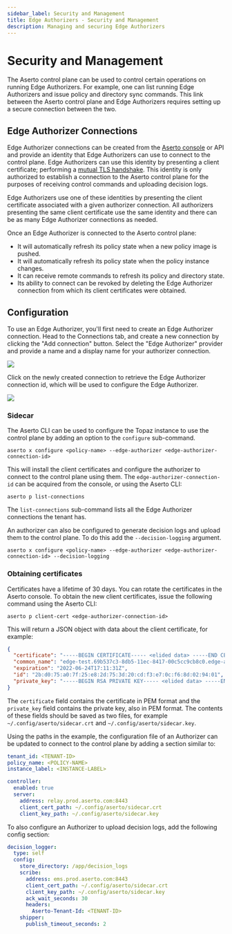 ```yaml
---
sidebar_label: Security and Management
title: Edge Authorizers - Security and Management
description: Managing and securing Edge Authorizers
---
```

# Security and Management

The Aserto control plane can be used to control certain operations on running Edge Authorizers. For example, one can
list running Edge Authorizers and issue policy and directory sync commands. This link between the Aserto control plane
and Edge Authorizers requires setting up a secure connection between the two.

## Edge Authorizer Connections

Edge Authorizer connections can be created from the [Aserto console](/docs/aserto-console/connections/setup-edge) or API
and provide an identity that Edge Authorizers can use to connect to the control plane. Edge Authorizers can use this
identity by presenting a client certificate; performing a [mutual TLS
handshake](https://en.wikipedia.org/wiki/Mutual_authentication). This identity is only authorized to establish a
connection to the Aserto control plane for the purposes of receiving control commands and uploading decision logs.

Edge Authorizers use one of these identities by presenting the client certificate associated with a given authorizer
connection. All authorizers presenting the same client certificate use the same identity and there can be as many
Edge Authorizer connections as needed.

Once an Edge Authorizer is connected to the Aserto control plane:
- It will automatically refresh its policy state when a new policy image is pushed.
- It will automatically refresh its policy state when the policy instance changes.
- It can receive remote commands to refresh its policy and directory state.
- Its ability to connect can be revoked by deleting the Edge Authorizer connection from which its client certificates
  were obtained.

## Configuration

To use an Edge Authorizer, you'll first need to create an Edge Authorizer connection. Head to the Connections tab, and
create a new connection by clicking the "Add connection" button. Select the "Edge Authorizer" provider and provide a
name and a display name for your authorizer connection.

<img src="/edge-authorizer-connection.png" />

Click on the newly created connection to retrieve the Edge Authorizer connection id, which will be used to configure the Edge Authorizer.

<img src="/edge-authorizer-connection-entry.png" />

### Sidecar

The Aserto CLI can be used to configure the Topaz instance to use the control plane by adding an option to the `configure` sub-command.

```
aserto x configure <policy-name> --edge-authorizer <edge-authorizer-connection-id>
```

This will install the client certificates and configure the authorizer to connect to the control plane using them. The `edge-authorizer-connection-id` can be acquired from the console, or using the Aserto CLI:

```
aserto p list-connections
```

The `list-connections` sub-command lists all the Edge Authorizer connections the tenant has.

An authorizer can also be configured to generate decision logs and upload them to the control plane. To do this add the `--decision-logging` argument.

```
aserto x configure <policy-name> --edge-authorizer <edge-authorizer-connection-id> --decision-logging
```

### Obtaining certificates

Certificates have a lifetime of 30 days. You can rotate the certificates in the Aserto console. To obtain the new client certificates, issue the following command using the Aserto CLI:

```
aserto p client-cert <edge-authorizer-connection-id>
```

This will return a JSON object with data about the client certificate, for example:

```json
{
  "certificate": "-----BEGIN CERTIFICATE----- <elided data> -----END CERTIFICATE-----",
  "common_name": "edge-test.69b537c3-8db5-11ec-8417-00c5cc9cb8c0.edge-authorizer.aserto.com",
  "expiration": "2022-06-24T17:11:31Z",
  "id": "2b:d0:75:a0:7f:25:e8:2d:75:3d:20:cd:f3:e7:0c:f6:8d:02:94:01",
  "private_key": "-----BEGIN RSA PRIVATE KEY----- <elided data> -----END RSA PRIVATE KEY-----"
}
```

The `certificate` field contains the certificate in PEM format and the `private_key` field contains the private key, also in PEM format. The contents of these fields should be saved as two files, for example `~/.config/aserto/sidecar.crt` and `~/.config/aserto/sidecar.key`.

Using the paths in the example, the configuration file of an Authorizer can be updated to connect to the control plane by adding a section similar to:

```yaml
tenant_id: <TENANT-ID>
policy_name: <POLICY-NAME>
instance_label: <INSTANCE-LABEL>

controller:
  enabled: true
  server:
    address: relay.prod.aserto.com:8443
    client_cert_path: ~/.config/aserto/sidecar.crt
    client_key_path: ~/.config/aserto/sidecar.key
```

To also configure an Authorizer to upload decision logs, add the following config section:

```yaml
decision_logger:                                               
  type: self                                                   
  config:                                                      
    store_directory: /app/decision_logs                        
    scribe:                                                    
      address: ems.prod.aserto.com:8443                        
      client_cert_path: ~/.config/aserto/sidecar.crt                  
      client_key_path: ~/.config/aserto/sidecar.key                    
      ack_wait_seconds: 30                                     
      headers:                                                 
        Aserto-Tenant-Id: <TENANT-ID>
    shipper:                                                   
      publish_timeout_seconds: 2                               
```
